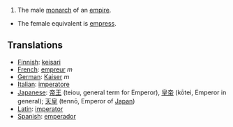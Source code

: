 #The male [[monarch]] of an [[empire]].
*The female equivalent is [[empress]].

==Translations==
*[[Finnish]]: [[keisari]]
*[[French]]: [[empreur]] ''m''
*[[German]]: [[Kaiser]] ''m''
*[[Italian]]: [[imperatore]]
*[[Japanese]]: [[帝王]] (teiou, general term for Emperor), [[皇帝]] (kōtei, Emperor in general); [[天皇]] (tennō, Emperor of [[Japan]])
*[[Latin]]: [[imperator]]
*[[Spanish]]: [[emperador]]